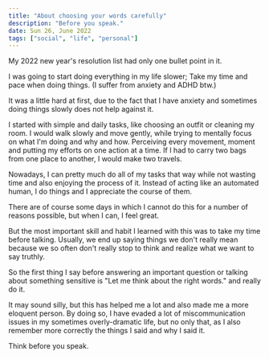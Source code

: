 ```yaml
---
title: "About choosing your words carefully"
description: "Before you speak."
date: Sun 26, June 2022
tags: ["social", "life", "personal"]
---
```


My 2022 new year's resolution list had only one bullet point in it.

I was going to start doing everything in my life slower; Take my time and pace when doing things. (I suffer from anxiety and ADHD btw.)

It was a little hard at first, due to the fact that I have anxiety and sometimes doing things slowly does not help against it.

I started with simple and daily tasks, like choosing an outfit or cleaning my room. I would walk slowly and move gently, while trying to mentally focus on what I'm doing and why and how. Perceiving every movement, moment and putting my efforts on one action at a time. If I had to carry two bags from one place to another, I would make two travels.

Nowadays, I can pretty much do all of my tasks that way while not wasting time and also enjoying the process of it. Instead of acting like an automated human, I do things and I appreciate the course of them.

There are of course some days in which I cannot do this for a number of reasons possible, but when I can, I feel great.

But the most important skill and habit I learned with this was to take my time before talking. Usually, we end up saying things we don't really mean because we so often don't really stop to think and realize what we want to say truthly.

So the first thing I say before answering an important question or talking about something sensitive is "Let me think about the right words." and really do it.

It may sound silly, but this has helped me a lot and also made me a more eloquent person. By doing so, I have evaded a lot of miscommunication issues in my sometimes overly-dramatic life, but no only that, as I also remember more correctly the things I said and why I said it.

Think before you speak.
